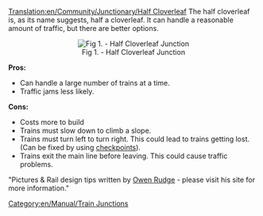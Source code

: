 [[Translation:en/Community/Junctionary/Half Cloverleaf]]
The half cloverleaf is, as its name suggests, half a cloverleaf. It can handle a reasonable amount of traffic, but there are better options.

<center>[[File:en/Community/Junctionary/3way halfcloverleaf.png|center|frame|Fig 1. - Half Cloverleaf Junction]]</center>

'''Pros:'''

*Can handle a large number of trains at a time.
*Traffic jams less likely.


'''Cons:'''

*Costs more to build
*Trains must slow down to climb a slope.
*Trains must turn left to turn right. This could lead to trains getting lost. (Can be fixed by using [[en/Manual/Waypoints|checkpoints]]).
*Trains exit the main line before leaving. This could cause traffic problems.


"Pictures & Rail design tips written by [http://www.owenrudge.net/TT/ Owen Rudge] - please visit his site for more information."

[[Category:en/Manual/Train Junctions]]